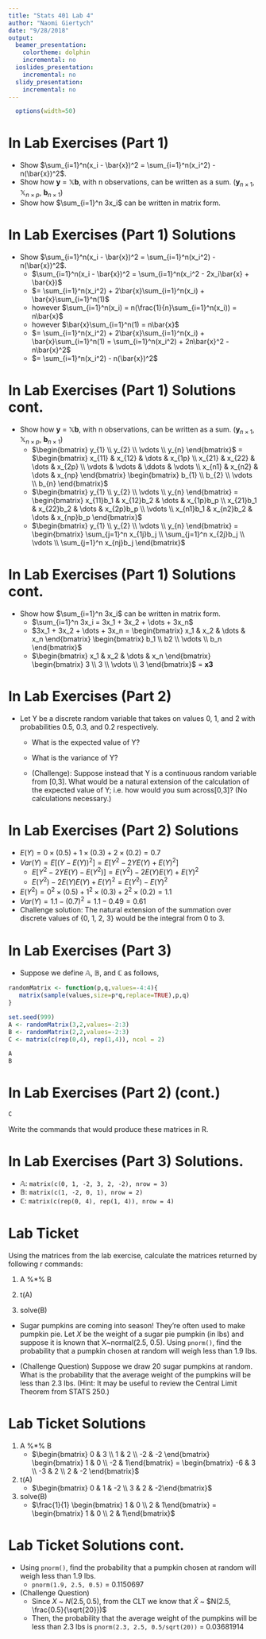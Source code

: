 ```yaml
---
title: "Stats 401 Lab 4"
author: "Naomi Giertych"
date: "9/28/2018"
output:
  beamer_presentation:
    colortheme: dolphin
    incremental: no
  ioslides_presentation:
    incremental: no
  slidy_presentation:
    incremental: no
---
```


```r
  options(width=50)
```


# In Lab Exercises (Part 1)

- Show $\sum_{i=1}^n(x_i - \bar{x})^2 = \sum_{i=1}^n(x_i^2) - n(\bar{x})^2$.
- Show how **y** = $\mathbb{X}$**b**, with n observations, can be written as a sum. (**y**$_{n\times1}, \mathbb{X}_{n\times{p}}$, **b**$_{n\times1}$)
- Show how $\sum_{i=1}^n 3x_i$ can be written in matrix form.

# In Lab Exercises (Part 1) Solutions

- Show $\sum_{i=1}^n(x_i - \bar{x})^2 = \sum_{i=1}^n(x_i^2) - n(\bar{x})^2$.
\vspace{3mm}
    - $\sum_{i=1}^n(x_i - \bar{x})^2 = \sum_{i=1}^n(x_i^2 - 2x_i\bar{x} + \bar{x})$
\vspace{3mm}
    - $= \sum_{i=1}^n(x_i^2) + 2\bar{x}\sum_{i=1}^n(x_i) + \bar{x}\sum_{i=1}^n(1)$
\vspace{3mm}
    - however $\sum_{i=1}^n(x_i) = n(\frac{1}{n}\sum_{i=1}^n(x_i)) = n\bar{x}$
\vspace{3mm}
    - however $\bar{x}\sum_{i=1}^n(1) = n\bar{x}$
\vspace{3mm}
    - $= \sum_{i=1}^n(x_i^2) + 2\bar{x}\sum_{i=1}^n(x_i) + \bar{x}\sum_{i=1}^n(1) = \sum_{i=1}^n(x_i^2) + 2n\bar{x}^2 - n\bar{x}^2$
\vspace{0.5mm}
    - $= \sum_{i=1}^n(x_i^2) - n(\bar{x})^2$
    
# In Lab Exercises (Part 1) Solutions cont.

- Show how **y** = $\mathbb{X}$**b**, with n observations, can be written as a sum. (**y**$_{n\times1}, \mathbb{X}_{n\times{p}}$, **b**$_{n\times1}$)
    - $\begin{bmatrix} y_{1} \\ y_{2} \\ \vdots \\ y_{n} \end{bmatrix}$
    = $\begin{bmatrix} x_{11} & x_{12} & \dots & x_{1p} \\  x_{21} & x_{22} & \dots & x_{2p} \\ \vdots & \vdots & \ddots & \vdots \\ x_{n1} & x_{n2} & \dots & x_{np} \end{bmatrix}
    \begin{bmatrix} b_{1} \\ b_{2} \\ \vdots \\ b_{n} \end{bmatrix}$
    - $\begin{bmatrix} y_{1} \\ y_{2} \\ \vdots \\ y_{n} \end{bmatrix} = 
    \begin{bmatrix} x_{11}b_1 & x_{12}b_2 & \dots & x_{1p}b_p \\ x_{21}b_1 & x_{22}b_2 & \dots & x_{2p}b_p \\ \vdots \\ x_{n1}b_1 & x_{n2}b_2 & \dots & x_{np}b_p \end{bmatrix}$
    - $\begin{bmatrix} y_{1} \\ y_{2} \\ \vdots \\ y_{n} \end{bmatrix} = \begin{bmatrix} \sum_{j=1}^n x_{1j}b_j \\ \sum_{j=1}^n x_{2j}b_j \\ \vdots \\ \sum_{j=1}^n x_{nj}b_j  \end{bmatrix}$
    
# In Lab Exercises (Part 1) Solutions cont.

- Show how $\sum_{i=1}^n 3x_i$ can be written in matrix form.
    - $\sum_{i=1}^n 3x_i = 3x_1 + 3x_2 + \dots + 3x_n$
    - $3x_1 + 3x_2 + \dots + 3x_n = \begin{bmatrix} x_1 & x_2 & \dots & x_n \end{bmatrix} \begin{bmatrix} b_1 \\ b2 \\ \vdots \\ b_n \end{bmatrix}$
    - $\begin{bmatrix} x_1 & x_2 & \dots & x_n \end{bmatrix} \begin{bmatrix} 3 \\ 3 \\ \vdots \\ 3 \end{bmatrix}$ = **x3**

# In Lab Exercises (Part 2)

- Let Y be a discrete random variable that takes on values 0, 1, and 2 with probabilities 0.5, 0.3, and 0.2 respectively.

  - What is the expected value of Y?
  - What is the variance of Y?
  
  - (Challenge): Suppose instead that Y is a continuous random variable from [0,3]. What would be a natural extension of the calculation of the expected value of Y; i.e. how would you sum across[0,3]? (No calculations necessary.)
  
# In Lab Exercises (Part 2) Solutions

- $E(Y) = 0 \times (0.5) + 1 \times (0.3) + 2 \times (0.2) = 0.7$
\vspace{3mm}
- $Var(Y) = E[(Y - E(Y))^2] = E[Y^2 - 2YE(Y) + E(Y)^2]$
    - $E[Y^2 - 2YE(Y) - E(Y^2)] = E(Y^2) - 2E(Y)E(Y) + E(Y)^2$
    - $E(Y^2) - 2E(Y)E(Y) + E(Y)^2 = E(Y^2) - E(Y)^2$
\vspace{3mm}
- $E(Y^2) = 0^2 \times (0.5) + 1^2 \times (0.3) + 2^2 \times (0.2) = 1.1$
\vspace{3mm}
- $Var(Y) = 1.1 - (0.7)^2 = 1.1 - 0.49 = 0.61$
\vspace{3mm}
- Challenge solution: The natural extension of the summation over discrete values of {0, 1, 2, 3} would be the integral from 0 to 3.

# In Lab Exercises (Part 3)

- Suppose we define $\mathbb{A}$, $\mathbb{B}$, and $\mathbb{C}$ as follows,
```r
randomMatrix <- function(p,q,values=-4:4){
   matrix(sample(values,size=p*q,replace=TRUE),p,q)
}

set.seed(999)
A <- randomMatrix(3,2,values=-2:3)
B <- randomMatrix(2,2,values=-2:3)
C <- matrix(c(rep(0,4), rep(1,4)), ncol = 2)
```
```r
A
B
```

# In Lab Exercises (Part 2) (cont.)

```r
C
```

Write the commands that would produce these matrices in R.

# In Lab Exercises (Part 3) Solutions.

- $\mathbb{A}$: `matrix(c(0, 1, -2, 3, 2, -2), nrow = 3)`
- $\mathbb{B}$: `matrix(c(1, -2, 0, 1), nrow = 2)`
- $\mathbb{C}$: `matrix(c(rep(0, 4), rep(1, 4)), nrow = 4)`

# Lab Ticket

Using the matrices from the lab exercise, calculate the matrices returned by following r commands:

1. A %*% B

2. t(A)

3. solve(B)

- Sugar pumpkins are coming into season! They're often used to make pumpkin pie. Let $X$ be the weight of a sugar pie pumpkin (in lbs) and suppose it is known that X~normal(2.5, 0.5). Using `pnorm()`, find the probability that a pumpkin chosen at random will weigh less than 1.9 lbs.

- (Challenge Question) Suppose we draw 20 sugar pumpkins at random. What is the probability that the average weight of the pumpkins will be less than 2.3 lbs. (Hint: It may be useful to review the Central Limit Theorem from STATS 250.)

# Lab Ticket Solutions

1. A %*% B
    - $\begin{bmatrix} 0 & 3 \\ 1 & 2 \\ -2 & -2 \end{bmatrix} \begin{bmatrix} 1 & 0 \\ -2 & 1\end{bmatrix} = \begin{bmatrix} -6 & 3 \\ -3 & 2 \\ 2 & -2 \end{bmatrix}$
\vspace{3mm}
2. t(A)
    - $\begin{bmatrix} 0 & 1 & -2 \\ 3 & 2 & -2\end{bmatrix}$
\vspace{3mm}    
3. solve(B)
    - $\frac{1}{1} \begin{bmatrix} 1 & 0 \\ 2 & 1\end{bmatrix} = \begin{bmatrix} 1 & 0 \\ 2 & 1\end{bmatrix}$
    
# Lab Ticket Solutions cont.
    
- Using `pnorm()`, find the probability that a pumpkin chosen at random will weigh less than 1.9 lbs.
    - `pnorm(1.9, 2.5, 0.5)` = 0.1150697

- (Challenge Question)
    - Since $X$ ~ $N(2.5, 0.5)$, from the CLT we know that $\bar{X}$ ~ $N(2.5, \frac{0.5}{\sqrt{20}})$
    - Then, the probability that the average weight of the pumpkins will be less than 2.3 lbs is  `pnorm(2.3, 2.5, 0.5/sqrt(20))` = 0.03681914